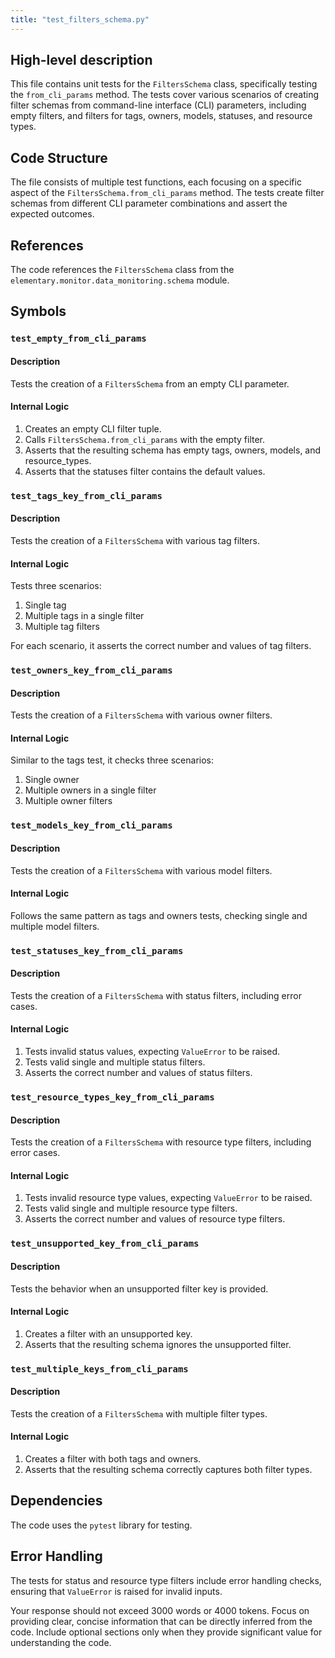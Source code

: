 ```yaml
---
title: "test_filters_schema.py"
---
```


## High-level description
This file contains unit tests for the `FiltersSchema` class, specifically testing the `from_cli_params` method. The tests cover various scenarios of creating filter schemas from command-line interface (CLI) parameters, including empty filters, and filters for tags, owners, models, statuses, and resource types.

## Code Structure
The file consists of multiple test functions, each focusing on a specific aspect of the `FiltersSchema.from_cli_params` method. The tests create filter schemas from different CLI parameter combinations and assert the expected outcomes.

## References
The code references the `FiltersSchema` class from the `elementary.monitor.data_monitoring.schema` module.

## Symbols

### `test_empty_from_cli_params`
#### Description
Tests the creation of a `FiltersSchema` from an empty CLI parameter.

#### Internal Logic
1. Creates an empty CLI filter tuple.
2. Calls `FiltersSchema.from_cli_params` with the empty filter.
3. Asserts that the resulting schema has empty tags, owners, models, and resource_types.
4. Asserts that the statuses filter contains the default values.

### `test_tags_key_from_cli_params`
#### Description
Tests the creation of a `FiltersSchema` with various tag filters.

#### Internal Logic
Tests three scenarios:
1. Single tag
2. Multiple tags in a single filter
3. Multiple tag filters

For each scenario, it asserts the correct number and values of tag filters.

### `test_owners_key_from_cli_params`
#### Description
Tests the creation of a `FiltersSchema` with various owner filters.

#### Internal Logic
Similar to the tags test, it checks three scenarios:
1. Single owner
2. Multiple owners in a single filter
3. Multiple owner filters

### `test_models_key_from_cli_params`
#### Description
Tests the creation of a `FiltersSchema` with various model filters.

#### Internal Logic
Follows the same pattern as tags and owners tests, checking single and multiple model filters.

### `test_statuses_key_from_cli_params`
#### Description
Tests the creation of a `FiltersSchema` with status filters, including error cases.

#### Internal Logic
1. Tests invalid status values, expecting `ValueError` to be raised.
2. Tests valid single and multiple status filters.
3. Asserts the correct number and values of status filters.

### `test_resource_types_key_from_cli_params`
#### Description
Tests the creation of a `FiltersSchema` with resource type filters, including error cases.

#### Internal Logic
1. Tests invalid resource type values, expecting `ValueError` to be raised.
2. Tests valid single and multiple resource type filters.
3. Asserts the correct number and values of resource type filters.

### `test_unsupported_key_from_cli_params`
#### Description
Tests the behavior when an unsupported filter key is provided.

#### Internal Logic
1. Creates a filter with an unsupported key.
2. Asserts that the resulting schema ignores the unsupported filter.

### `test_multiple_keys_from_cli_params`
#### Description
Tests the creation of a `FiltersSchema` with multiple filter types.

#### Internal Logic
1. Creates a filter with both tags and owners.
2. Asserts that the resulting schema correctly captures both filter types.

## Dependencies
The code uses the `pytest` library for testing.

## Error Handling
The tests for status and resource type filters include error handling checks, ensuring that `ValueError` is raised for invalid inputs.

Your response should not exceed 3000 words or 4000 tokens. Focus on providing clear, concise information that can be directly inferred from the code. Include optional sections only when they provide significant value for understanding the code.